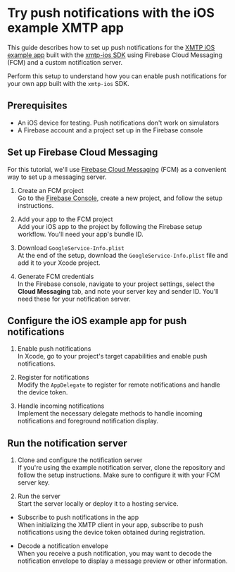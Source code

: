 # Try push notifications with the iOS example XMTP app

This guide describes how to set up push notifications for the [XMTP iOS example app](https://github.com/xmtp/xmtp-ios/tree/main/XMTPiOSExample) built with the [xmtp-ios SDK](https://github.com/xmtp/xmtp-ios) using Firebase Cloud Messaging (FCM) and a custom notification server.

Perform this setup to understand how you can enable push notifications for your own app built with the `xmtp-ios` SDK.

## Prerequisites

- An iOS device for testing. Push notifications don't work on simulators
- A Firebase account and a project set up in the Firebase console

## Set up Firebase Cloud Messaging

For this tutorial, we'll use [Firebase Cloud Messaging](https://console.firebase.google.com/) (FCM) as a convenient way to set up a messaging server.

1. Create an FCM project  
Go to the [Firebase Console](https://console.firebase.google.com/), create a new project, and follow the setup instructions.

2. Add your app to the FCM project  
Add your iOS app to the project by following the Firebase setup workflow. You'll need your app's bundle ID.

3. Download `GoogleService-Info.plist`  
At the end of the setup, download the `GoogleService-Info.plist` file and add it to your Xcode project.

4. Generate FCM credentials  
In the Firebase console, navigate to your project settings, select the **Cloud Messaging** tab, and note your server key and sender ID. You'll need these for your notification server.

## Configure the iOS example app for push notifications

1. Enable push notifications  
In Xcode, go to your project's target capabilities and enable push notifications.

2. Register for notifications  
Modify the `AppDelegate` to register for remote notifications and handle the device token.

3. Handle incoming notifications  
Implement the necessary delegate methods to handle incoming notifications and foreground notification display.

## Run the notification server

1. Clone and configure the notification server  
If you're using the example notification server, clone the repository and follow the setup instructions. Make sure to configure it with your FCM server key.

2. Run the server  
Start the server locally or deploy it to a hosting service.

- Subscribe to push notifications in the app  
  When initializing the XMTP client in your app, subscribe to push notifications using the device token obtained during registration.

- Decode a notification envelope  
When you receive a push notification, you may want to decode the notification envelope to display a message preview or other information.
